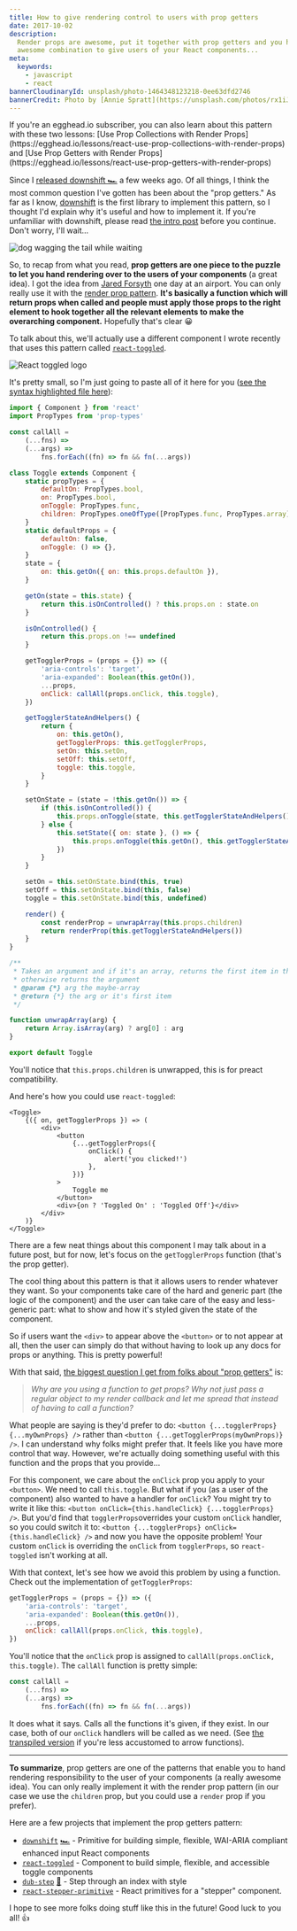 ```yaml
---
title: How to give rendering control to users with prop getters
date: 2017-10-02
description:
  Render props are awesome, put it together with prop getters and you have an
  awesome combination to give users of your React components...
meta:
  keywords:
    - javascript
    - react
bannerCloudinaryId: unsplash/photo-1464348123218-0ee63dfd2746
bannerCredit: Photo by [Annie Spratt](https://unsplash.com/photos/rx1iJ59jRyU)
---
```


<callout-info class="aside">
	If you're an egghead.io subscriber, you can also learn about this pattern with
	these two lessons: [Use Prop Collections with Render
	Props](https://egghead.io/lessons/react-use-prop-collections-with-render-props)
	and [Use Prop Getters with Render
	Props](https://egghead.io/lessons/react-use-prop-getters-with-render-props)
</callout-info>

Since I [released downshift 🏎](/blog/introducing-downshift-for-react) a few
weeks ago. Of all things, I think the most common question I've gotten has been
about the "prop getters." As far as I know,
[downshift](https://github.com/downshift-js/downshift) is the first library to
implement this pattern, so I thought I'd explain why it's useful and how to
implement it. If you're unfamiliar with downshift, please read
[the intro post](/blog/introducing-downshift-for-react) before you continue.
Don't worry, I'll wait...

![dog wagging the tail while waiting](https://res.cloudinary.com/kentcdodds-com/image/upload/v1625032844/kentcdodds.com/content/blog/how-to-give-rendering-control-to-users-with-prop-getters/0.gif)

So, to recap from what you read, **prop getters are one piece to the puzzle to
let you hand rendering over to the users of your components** (a great idea). I
got the idea from [Jared Forsyth](https://x.com/jaredforsyth) one day at
an airport. You can only really use it with the
[render prop pattern](https://cdb.reacttraining.com/use-a-render-prop-50de598f11ce).
**It's basically a function which will return props when called and people must
apply those props to the right element to hook together all the relevant
elements to make the overarching component.** Hopefully that's clear 😀

To talk about this, we'll actually use a different component I wrote recently
that uses this pattern called
[`react-toggled`](https://github.com/kentcdodds/react-toggled).

![React toggled logo](https://res.cloudinary.com/kentcdodds-com/image/upload/v1625032841/kentcdodds.com/content/blog/how-to-give-rendering-control-to-users-with-prop-getters/1.png)

It's pretty small, so I'm just going to paste all of it here for you
([see the syntax highlighted file here](https://github.com/kentcdodds/react-toggled/blob/master/src/index.js)):

```js
import { Component } from 'react'
import PropTypes from 'prop-types'

const callAll =
	(...fns) =>
	(...args) =>
		fns.forEach((fn) => fn && fn(...args))

class Toggle extends Component {
	static propTypes = {
		defaultOn: PropTypes.bool,
		on: PropTypes.bool,
		onToggle: PropTypes.func,
		children: PropTypes.oneOfType([PropTypes.func, PropTypes.array]).isRequired,
	}
	static defaultProps = {
		defaultOn: false,
		onToggle: () => {},
	}
	state = {
		on: this.getOn({ on: this.props.defaultOn }),
	}

	getOn(state = this.state) {
		return this.isOnControlled() ? this.props.on : state.on
	}

	isOnControlled() {
		return this.props.on !== undefined
	}

	getTogglerProps = (props = {}) => ({
		'aria-controls': 'target',
		'aria-expanded': Boolean(this.getOn()),
		...props,
		onClick: callAll(props.onClick, this.toggle),
	})

	getTogglerStateAndHelpers() {
		return {
			on: this.getOn(),
			getTogglerProps: this.getTogglerProps,
			setOn: this.setOn,
			setOff: this.setOff,
			toggle: this.toggle,
		}
	}

	setOnState = (state = !this.getOn()) => {
		if (this.isOnControlled()) {
			this.props.onToggle(state, this.getTogglerStateAndHelpers())
		} else {
			this.setState({ on: state }, () => {
				this.props.onToggle(this.getOn(), this.getTogglerStateAndHelpers())
			})
		}
	}

	setOn = this.setOnState.bind(this, true)
	setOff = this.setOnState.bind(this, false)
	toggle = this.setOnState.bind(this, undefined)

	render() {
		const renderProp = unwrapArray(this.props.children)
		return renderProp(this.getTogglerStateAndHelpers())
	}
}

/**
 * Takes an argument and if it's an array, returns the first item in the array
 * otherwise returns the argument
 * @param {*} arg the maybe-array
 * @return {*} the arg or it's first item
 */

function unwrapArray(arg) {
	return Array.isArray(arg) ? arg[0] : arg
}

export default Toggle
```

You'll notice that `this.props.children` is unwrapped, this is for preact
compatibility.

And here's how you could use `react-toggled`:

```tsx
<Toggle>
	{({ on, getTogglerProps }) => (
		<div>
			<button
				{...getTogglerProps({
					onClick() {
						alert('you clicked!')
					},
				})}
			>
				Toggle me
			</button>
			<div>{on ? 'Toggled On' : 'Toggled Off'}</div>
		</div>
	)}
</Toggle>
```

There are a few neat things about this component I may talk about in a future
post, but for now, let's focus on the `getTogglerProps` function (that's the
prop getter).

The cool thing about this pattern is that it allows users to render whatever
they want. So your components take care of the hard and generic part (the logic
of the component) and the user can take care of the easy and less-generic part:
what to show and how it's styled given the state of the component.

So if users want the `<div>` to appear above the `<button>` or to not appear at
all, then the user can simply do that without having to look up any docs for
props or anything. This is pretty powerful!

With that said,
[the biggest question I get from folks about "prop getters"](https://x.com/sprjrx/status/908367026619506688)
is:

> _Why are you using a function to get props? Why not just pass a regular object
> to my render callback and let me spread that instead of having to call a
> function?_

What people are saying is they'd prefer to do:
`<button {...togglerProps} {...myOwnProps} />` rather than
`<button {...getTogglerProps(myOwnProps)} />`. I can understand why folks might
prefer that. It feels like you have more control that way. However, we're
actually doing something useful with this function and the props that you
provide...

For this component, we care about the `onClick` prop you apply to your
`<button>`. We need to call `this.toggle`. But what if you (as a user of the
component) also wanted to have a handler for `onClick`? You might try to write
it like this: `<button onClick={this.handleClick} {...togglerProps} />`. But
you'd find that `togglerProps`overrides your custom `onClick` handler, so you
could switch it to: `<button {...togglerProps} onClick={this.handleClick} />`
and now you have the opposite problem! Your custom `onClick` is overriding the
`onClick` from `togglerProps`, so `react-toggled` isn't working at all.

With that context, let's see how we avoid this problem by using a function.
Check out the implementation of `getTogglerProps`:

```js
getTogglerProps = (props = {}) => ({
	'aria-controls': 'target',
	'aria-expanded': Boolean(this.getOn()),
	...props,
	onClick: callAll(props.onClick, this.toggle),
})
```

You'll notice that the `onClick` prop is assigned to
`callAll(props.onClick, this.toggle)`. The `callAll` function is pretty simple:

```js
const callAll =
	(...fns) =>
	(...args) =>
		fns.forEach((fn) => fn && fn(...args))
```

It does what it says. Calls all the functions it's given, if they exist. In our
case, both of our `onClick` handlers will be called as we need. (See
[the transpiled version](http://babeljs.io/repl/#?babili=false&browsers=&build=&builtIns=false&code_lz=MYewdgzgLgBMCGAbRBBZMC8MAUA6fAZpAJSYB8O-u8ATgOYSkYVES4Eg0Ci8wAFtiLkYQgGSiRYPPloNixIA&debug=false&circleciRepo=&evaluate=true&lineWrap=false&presets=env&prettier=false&targets=&version=6.26.0)
if you're less accustomed to arrow functions).

---

**To summarize**, prop getters are one of the patterns that enable you to hand
rendering responsibility to the user of your components (a really awesome idea).
You can only really implement it with the render prop pattern (in our case we
use the `children` prop, but you could use a `render` prop if you prefer).

Here are a few projects that implement the prop getters pattern:

- [`downshift`](https://github.com/downshift-js/downshift)
  [🏎](https://github.com/downshift-js/downshift) - Primitive for building
  simple, flexible, WAI-ARIA compliant enhanced input React components
- [`react-toggled`](https://github.com/kentcdodds/react-toggled) - Component to
  build simple, flexible, and accessible toggle components
- [`dub-step`](https://github.com/infiniteluke/dub-step)
  [🕺](https://github.com/infiniteluke/dub-step) - Step through an index with
  style
- [`react-stepper-primitive`](https://github.com/ajoslin/react-stepper-primitive) -
  React primitives for a "stepper" component.

I hope to see more folks doing stuff like this in the future! Good luck to you
all! 👍
